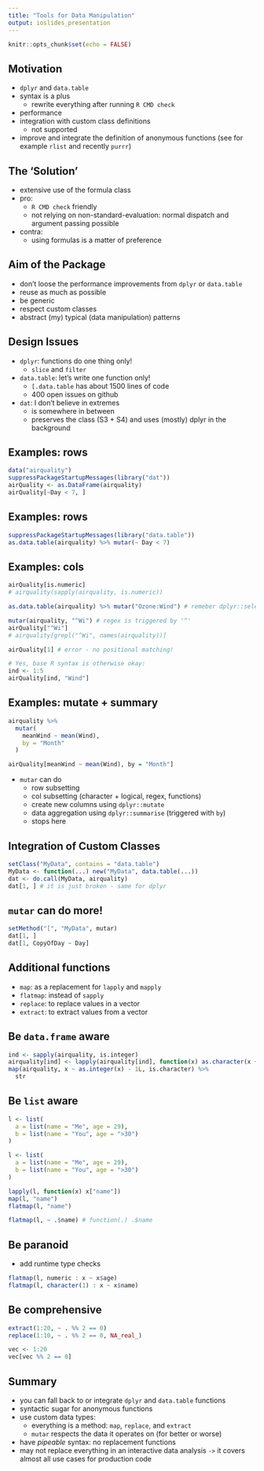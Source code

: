 ```yaml
---
title: "Tools for Data Manipulation"
output: ioslides_presentation
---
```


```r
knitr::opts_chunk$set(echo = FALSE)
```


## Motivation

  - `dplyr` and `data.table`
  - syntax is a plus
      - rewrite everything after running `R CMD check`
  - performance
  - integration with custom class definitions
      - not supported
  - improve and integrate the definition of anonymous functions (see for example `rlist` and recently `purrr`)


## The 'Solution'

  - extensive use of the formula class
  - pro: 
      - `R CMD check` friendly
      - not relying on non-standard-evaluation: normal dispatch and argument passing possible
  - contra:
      - using formulas is a matter of preference


## Aim of the Package

  - don't loose the performance improvements from `dplyr` or `data.table`
  - reuse as much as possible
  - be generic
  - respect custom classes
  - abstract (my) typical (data manipulation) patterns


## Design Issues

  - `dplyr`: functions do one thing only!
      - `slice` and `filter`
  - `data.table`: let's write one function only!
      - `[.data.table` has about 1500 lines of code
      - 400 open issues on github
  - `dat`: I don't believe in extremes
      - is somewhere in between
      - preserves the class (S3 + S4) and uses (mostly) dplyr in the background


## Examples: rows

```r
data("airquality")
suppressPackageStartupMessages(library("dat"))
airQuality <- as.DataFrame(airquality)
airQuality[~Day < 7, ]
```


## Examples: rows

```r
suppressPackageStartupMessages(library("data.table"))
as.data.table(airquality) %>% mutar(~ Day < 7)
```


## Examples: cols

```r
airQuality[is.numeric]
# airquality(sapply(airquality, is.numeric))

as.data.table(airquality) %>% mutar("Ozone:Wind") # remeber dplyr::select

mutar(airquality, "^Wi") # regex is triggered by '^'
airQuality["^Wi"]
# airquality[grepl("^Wi", names(airquality))]

airQuality[1] # error - no positional matching!

# Yes, base R syntax is otherwise okay:
ind <- 1:5
airQuality[ind, "Wind"]
```


## Examples: mutate + summary

```r
airquality %>%
  mutar(
    meanWind ~ mean(Wind), 
    by = "Month"
  )

airQuality[meanWind ~ mean(Wind), by = "Month"]
```

- `mutar` can do
    - row subsetting
    - col subsetting (character + logical, regex, functions)
    - create new columns using `dplyr::mutate`
    - data aggregation using `dplyr::summarise` (triggered with `by`)
    - stops here


## Integration of Custom Classes

```r
setClass("MyData", contains = "data.table")
MyData <- function(...) new("MyData", data.table(...))
dat <- do.call(MyData, airquality)
dat[1, ] # it is just broken - same for dplyr
```


## `mutar` can do more!

```r
setMethod("[", "MyData", mutar)
dat[1, ]
dat[1, CopyOfDay ~ Day]
```


## Additional functions

- `map`: as a replacement for `lapply` and `mapply`
- `flatmap`: instead of `sapply`
- `replace`: to replace values in a vector
- `extract`: to extract values from a vector


## Be `data.frame` aware

```r
ind <- sapply(airquality, is.integer)
airquality[ind] <- lapply(airquality[ind], function(x) as.character(x + 1))
map(airquality, x ~ as.integer(x) - 1L, is.character) %>%
  str
```


## Be `list` aware

```r
l <- list(
  a = list(name = "Me", age = 29),
  b = list(name = "You", age = ">30")
)
```

```r
l <- list(
  a = list(name = "Me", age = 29),
  b = list(name = "You", age = ">30")
)

lapply(l, function(x) x["name"])
map(l, "name")
flatmap(l, "name")
```

```r
flatmap(l, ~ .$name) # function(.) .$name
```


## Be paranoid  

- add runtime type checks

```r
flatmap(l, numeric : x ~ x$age)
flatmap(l, character(1) : x ~ x$name)
```


## Be comprehensive

```r
extract(1:20, ~ . %% 2 == 0)
replace(1:10, ~ . %% 2 == 0, NA_real_)

vec <- 1:20
vec[vec %% 2 == 0]
```


## Summary

- you can fall back to or integrate `dplyr` and `data.table` functions
- syntactic sugar for anonymous functions
- use custom data types:
    - everything is a method: `map`, `replace`, and `extract`
    - `mutar` respects the data it operates on (for better or worse)
- have *pipeable* syntax: no replacement functions
- may not replace everything in an interactive data analysis `->` it covers
almost all use cases for production code

